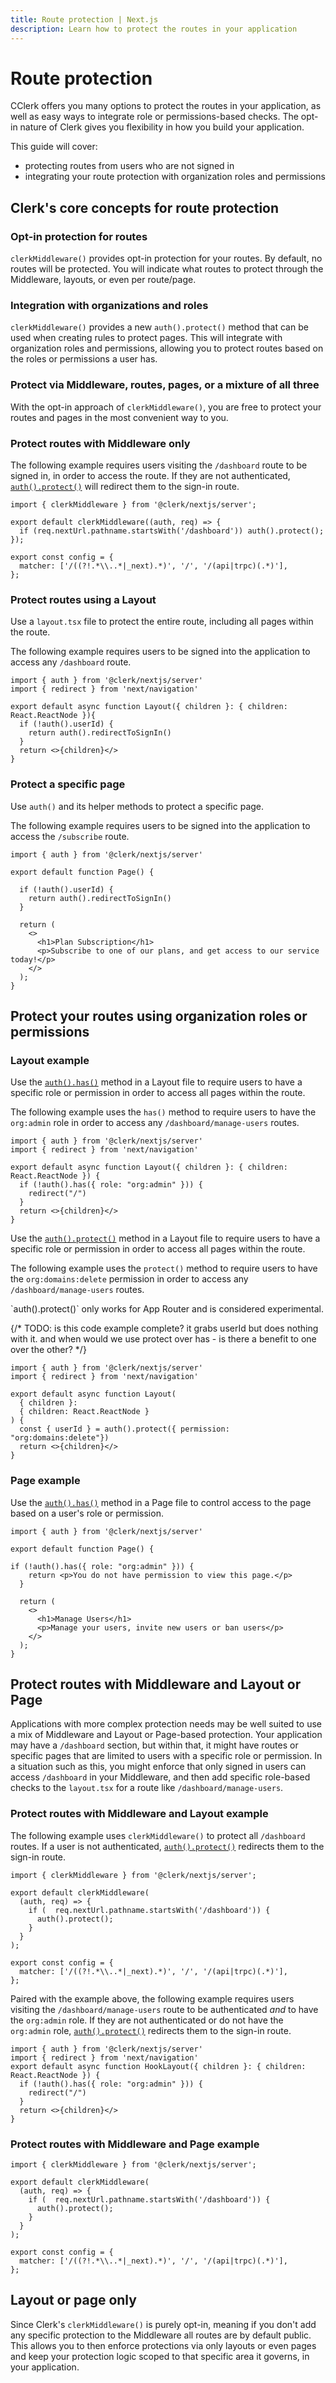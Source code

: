 ```yaml
---
title: Route protection | Next.js
description: Learn how to protect the routes in your application 
---
```


# Route protection

CClerk offers you many options to protect the routes in your application, as well as easy ways to integrate role or permissions-based checks. The opt-in nature of Clerk gives you flexibility in how you build your application.

This guide will cover:
- protecting routes from users who are not signed in
- integrating your route protection with organization roles and permissions

## Clerk's core concepts for route protection

### Opt-in protection for routes

`clerkMiddleware()` provides opt-in protection for your routes. By default, no routes will be protected. You will indicate what routes to protect through the Middleware, layouts, or even per route/page.

### Integration with organizations and roles

`clerkMiddleware()` provides a new `auth().protect()` method that can be used when creating rules to protect pages. This will integrate with organization roles and permissions, allowing you to protect routes based on the roles or permissions a user has.

### Protect via Middleware, routes, pages, or a mixture of all three

With the opt-in approach of `clerkMiddleware()`, you are free to protect your routes and pages in the most convenient way to you.

### Protect routes with Middleware only

The following example requires users visiting the `/dashboard` route to be signed in, in order to access the route. If they are not authenticated, [`auth().protect()`](/docs/references/nextjs/auth#authorization-with-protect) will redirect them to the sign-in route.

```tsx filename="app/src/middleware.ts"
import { clerkMiddleware } from '@clerk/nextjs/server';

export default clerkMiddleware((auth, req) => {
  if (req.nextUrl.pathname.startsWith('/dashboard')) auth().protect();
});

export const config = {
  matcher: ['/((?!.*\\..*|_next).*)', '/', '/(api|trpc)(.*)'],
};
```

### Protect routes using a Layout

Use a `layout.tsx` file to protect the entire route, including all pages within the route.

The following example requires users to be signed into the application to access any `/dashboard` route.

```tsx filename="app/src/dashboard/layout.tsx" 
import { auth } from '@clerk/nextjs/server'
import { redirect } from 'next/navigation'

export default async function Layout({ children }: { children: React.ReactNode }){
  if (!auth().userId) {
    return auth().redirectToSignIn()
  }
  return <>{children}</>
}
```

### Protect a specific page

Use `auth()` and its helper methods to protect a specific page. 

The following example requires users to be signed into the application to access the `/subscribe` route.

```tsx filename="app/src/subscribe/page.tsx" 
import { auth } from '@clerk/nextjs/server'

export default function Page() {

  if (!auth().userId) {
    return auth().redirectToSignIn()
  }

  return (
    <>
      <h1>Plan Subscription</h1>
      <p>Subscribe to one of our plans, and get access to our service today!</p>
    </>
  );
}
```

## Protect your routes using organization roles or permissions

### Layout example

Use the [`auth().has()`](/docs/references/nextjs/authentication-object#has) method in a Layout file to require users to have a specific role or permission in order to access all pages within the route.

The following example uses the `has()` method to require users to have the `org:admin` role in order to access any `/dashboard/manage-users` routes.

```tsx filename="app/src/dashboard/manage-users/layout.tsx" 
import { auth } from '@clerk/nextjs/server'
import { redirect } from 'next/navigation'

export default async function Layout({ children }: { children: React.ReactNode }) {
  if (!auth().has({ role: "org:admin" })) {
    redirect("/")
  }
  return <>{children}</>
}
```

Use the [`auth().protect()`](/docs/references/nextjs/auth#protect) method in a Layout file to require users to have a specific role or permission in order to access all pages within the route.

The following example uses the `protect()` method to require users to have the `org:domains:delete` permission in order to access any `/dashboard/manage-users` routes. 

<Callout type="warning">
  `auth().protect()` only works for App Router and is considered experimental.
</Callout>

{/* TODO: is this code example complete?  it grabs userId but does nothing with it. and when would we use protect over has - is there a benefit to one over the other? */}

```tsx filename="app/src/dashboard/manage-users/layout.tsx" 
import { auth } from '@clerk/nextjs/server'
import { redirect } from 'next/navigation'

export default async function Layout(
  { children }: 
  { children: React.ReactNode }
) {
  const { userId } = auth().protect({ permission: "org:domains:delete"})
  return <>{children}</>
}
```

### Page example

Use the [`auth().has()`](/docs/references/nextjs/authentication-object#has) method in a Page file to control access to the page based on a user's role or permission.

```tsx filename="app/src/dashboard/manage-users/page.tsx" 
import { auth } from '@clerk/nextjs/server'

export default function Page() {

if (!auth().has({ role: "org:admin" })) {
    return <p>You do not have permission to view this page.</p>
  }

  return (
    <>
      <h1>Manage Users</h1>
      <p>Manage your users, invite new users or ban users</p>
    </>
  );
}
```

## Protect routes with Middleware and Layout or Page

Applications with more complex protection needs may be well suited to use a mix of Middleware and Layout or Page-based protection. Your application may have a `/dashboard` section, but within that, it might have routes or specific pages that are limited to users with a specific role or permission. In a situation such as this, you might enforce that only signed in users can access `/dashboard` in your Middleware, and then add specific role-based checks to the `layout.tsx` for a route like `/dashboard/manage-users`.

### Protect routes with Middleware and Layout example

The following example uses `clerkMiddleware()` to protect all `/dashboard` routes. If a user is not authenticated, [`auth().protect()`](/docs/references/nextjs/auth#authorization-with-protect) redirects them to the sign-in route.

```tsx filename="app/src/middleware.ts"
import { clerkMiddleware } from '@clerk/nextjs/server';

export default clerkMiddleware(
  (auth, req) => {
    if (  req.nextUrl.pathname.startsWith('/dashboard')) {
      auth().protect();
    }
  }
);

export const config = {
  matcher: ['/((?!.*\\..*|_next).*)', '/', '/(api|trpc)(.*)'],
};
```

Paired with the example above, the following example requires users visiting the `/dashboard/manage-users` route to be authenticated *and* to have the `org:admin` role. If they are not authenticated or do not have the `org:admin` role, [`auth().protect()`](/docs/references/nextjs/auth#authorization-with-protect) redirects them to the sign-in route.

```tsx filename="app/src/dashboard/manage-users/layout.tsx" 
import { auth } from '@clerk/nextjs/server'
import { redirect } from 'next/navigation'
export default async function HookLayout({ children }: { children: React.ReactNode }) {
  if (!auth().has({ role: "org:admin" })) {
    redirect("/")
  }
  return <>{children}</>
}
```

### Protect routes with Middleware and Page example

```tsx filename="app/src/middleware.ts"
import { clerkMiddleware } from '@clerk/nextjs/server';

export default clerkMiddleware(
  (auth, req) => {
    if (  req.nextUrl.pathname.startsWith('/dashboard')) {
      auth().protect();
    }
  }
);

export const config = {
  matcher: ['/((?!.*\\..*|_next).*)', '/', '/(api|trpc)(.*)'],
};
```


## Layout or page only

Since Clerk's `clerkMiddleware()` is purely opt-in, meaning if you don't add any specific protection to the Middleware all routes are by default public. This allows you to then enforce protections via only layouts or even pages and keep your protection logic scoped to that specific area it governs, in your application.



